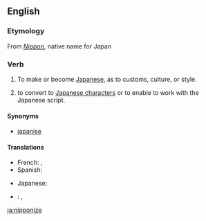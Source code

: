 ==English==

===Etymology===
From ''[[Nippon]]'', native name for Japan

===Verb===
{{en-verb|nipponiz|ing}}

# {{transitive}} To make or become [[Japanese]], as to customs, culture, or style.
# {{transitive}} to convert to [[Japanese character|Japanese characters]] or to enable to work with the Japanese script.

====Synonyms====
* [[japanise]]

====Translations====
{{trans-top|to make or become more Japanese}}
* French: {{t|fr|nipponiser}}, {{t|fr|japoniser}}
* Spanish: {{t|es|niponizar}}
{{trans-mid}}
* Japanese: {{t|ja|日本化する|tr=にほんかする, Nihonka-suru|sc=Jpan}}
{{trans-bottom}}

{{checktrans-top}}
* {{ttbc|Japanese}}: {{t|ja|和訳する|tr=わやくする, Wayaku-suru|sc=Jpan}}, {{t|ja|仮名書きする|tr=かながきする, Kanagaki-suru|sc=Jpan}}
{{trans-mid}}
{{trans-bottom}}

[[ja:nipponize]]